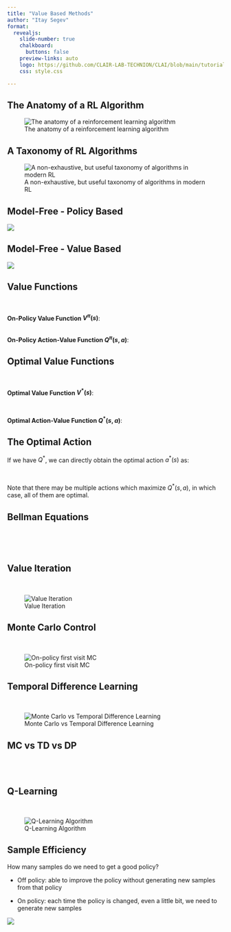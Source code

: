 ```yaml
---
title: "Value Based Methods"
author: "Itay Segev"
format:
  revealjs: 
    slide-number: true
    chalkboard: 
      buttons: false
    preview-links: auto
    logo: https://github.com/CLAIR-LAB-TECHNION/CLAI/blob/main/tutorials/assets/CLAIR_logo.png?raw=true
    css: style.css

--- 
```


## The Anatomy of a RL Algorithm

![The anatomy of a reinforcement learning algorithm](https://www.researchgate.net/profile/Jonathan-Boron-2/publication/344589417/figure/fig2/AS:945255583080448@1602377901230/Structure-of-a-Reinforcement-Learning-Algorithm-Source-10.png)


## A Taxonomy of RL Algorithms

![A non-exhaustive, but useful taxonomy of algorithms in modern RL](https://spinningup.openai.com/en/latest/_images/rl_algorithms_9_15.svg)

## Model-Free - Policy Based


![](images/pg.png)

## Model-Free - Value Based


![](https://github.com/CLAIR-LAB-TECHNION/CLAI/blob/main/tutorials/assets/tut06_Value_based_anatomy.png?raw=true)



## Value Functions
\

**On-Policy Value Function $V^{\pi} (s)$**: 

```{=tex}
\begin{align*}
V^{\pi}(s) = \mathbb{E}_{\tau \sim \pi}[R(\tau) \mid s_0 = s]
\end{align*}
```
\
**On-Policy Action-Value Function $Q^{\pi}(s,a)$**: 
\

```{=tex}
\begin{align*}
Q^{\pi}(s,a) = \mathbb{E}_{\tau \sim \pi}[R(\tau) \mid s_0 = s, a_0 = a]
\end{align*}
```


## Optimal Value Functions
\

**Optimal Value Function $V^*(s)$**: 
\

```{=tex}
\begin{align*}
V^*(s) = \max_{\pi} \mathbb{E}_{\tau \sim \pi}[R(\tau) \mid s_0 = s]
\end{align*}
```
\

**Optimal Action-Value Function $Q^*(s,a)$**: 
\ 

```{=tex}
\begin{align*}
Q^*(s,a) = \max_{\pi} \mathbb{E}_{\tau \sim \pi}[R(\tau) \mid s_0 = s, a_0 = a]
\end{align*}
```

## The Optimal Action

If we have $Q^*$, we can directly obtain the optimal action $a^*(s)$ as:

```{=tex}
\begin{align*}
a^*(s) = \arg \max_a Q^*(s,a)
\end{align*}
```
\

Note that there may be multiple actions which maximize $Q^*(s,a)$, in which case, all of them are optimal.


## Bellman Equations
\
```{=tex}
\begin{align*}
v^{\pi}(s) &= \sum_{a} \pi(a|s) q^{\pi}(s, a) \\
           &= \sum_{a} \pi(a|s) \sum_{s', r} p(s', r | s, a) \left[ r + \gamma v^{\pi}(s') \right]
\end{align*}
```
\

```{=tex}
\begin{align*}
q^{\pi}(s, a) &= \sum_{s', r} p(s', r | s, a) \left[ r + \gamma v^{\pi}(s') \right] \\
              &= \sum_{s', r} p(s', r | s, a) \left[ r + \gamma \sum_{a'} \pi(a' | s') q^{\pi}(s', a') \right]
\end{align*}
```


## Value Iteration
\

![Value Iteration](https://lcalem.github.io/imgs/sutton/value_iteration.png)


## {background="#43464B" background-image="https://github.com/CLAIR-LAB-TECHNION/CLAI/blob/main/tutorials/assets/task_sign.png?raw=true"}

## Monte Carlo Control
\

![On-policy first visit MC](https://lcalem.github.io/imgs/sutton/onpolicy_first_visit_mc.png)


## Temporal Difference Learning
\

![Monte Carlo vs Temporal Difference Learning](https://huggingface.co/datasets/huggingface-deep-rl-course/course-images/resolve/main/en/unit3/Summary.jpg)

## MC vs TD vs DP
\
\
```{=tex}
\begin{align}
v_{\pi}(s) & \doteq \mathbb{E}[G_t | S_t = s] \\
 & = \mathbb{E}[R_{t+1} + \gamma G_{t+1} | S_t = s] \\
 & = \mathbb{E}[R_{t+1} + \gamma v_{\pi}(S_{t+1}) | S_t = s] 
\end{align}
```


## Q-Learning
\

![Q-Learning Algorithm](https://lcalem.github.io/imgs/sutton/qlearning.png)


## {background="#43464B" background-image="https://github.com/CLAIR-LAB-TECHNION/CLAI/blob/main/tutorials/assets/task_sign.png?raw=true"}


## Sample Efficiency

How many samples do we need to get a good policy?

- Off policy: able to improve the policy without generating new samples from that policy

- On policy: each time the policy is changed, even a little bit, we need to generate new samples

![](https://braindump.jethro.dev/ox-hugo/screenshot2019-12-16_01-35-50_.png)